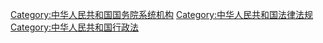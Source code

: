 [[Category:中华人民共和国国务院系统机构|Category:中华人民共和国国务院系统机构]]
[[Category:中华人民共和国法律法规|Category:中华人民共和国法律法规]]
[[Category:中华人民共和国行政法|Category:中华人民共和国行政法]]